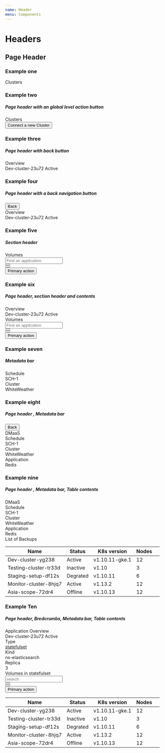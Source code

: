```yaml
---
name: Header
menu: Components
---
```



# Headers
## Page Header
### Example one

<Playground>
  <div className="outlet-header">
    <div className="outlet-header__top-bar">
      <div className="outlet-header__top-bar-title">
        <span>Clusters</span>
      </div>
    </div>
  </div>
</Playground>

### Example two
##### Page header with an global level action button

<Playground>
  <div className="outlet-header">
    <div className="outlet-header__top-bar">
      <div className="outlet-header__top-bar-title">
        <span>Clusters</span>
      </div>
      <div className="outlet-header__actions ml-auto">
        <div>
          <button className="btn btn-primary" title="Import new cluster">Connect a new Cluster</button>
        </div>
      </div>
    </div>
  </div>
</Playground>

### Example three
##### Page header with back button


<Playground>
  <div className="outlet-header">
    <div className="outlet-header__top-bar">
      <div className="outlet-header__top-bar-title">
        <span>Overview</span>
      </div>
    </div>
    <div className="outlet-header-meta-block">
      <span className="outlet-header-meta-block_content">Dev-cluster-23u72</span>
      <span className="badge badge-success">Active</span>
    </div>
  </div>
</Playground>

### Example four
##### Page header with a back navigation button


<Playground>
  <div className="outlet-header">
    <div className="outlet-header-navigation">
      <button className="outlet-header-navigation_button">
        <span className="fa fa-arrow-left outlet-header-navigation_icon"></span>
        <span>Back</span>
      </button>
    </div>
    <div className="outlet-header__top-bar">
      <div className="outlet-header__top-bar-title">
        <span>Overview</span>
      </div>
    </div>
    <div className="outlet-header-meta-block">
      <span className="outlet-header-meta-block_content">Dev-cluster-23u72</span>
      <span className="badge badge-success">Active</span>
    </div>
  </div>
</Playground>


### Example five
##### Section header
<Playground>
  <div className="section-header">
    <div className="section-header_title">
      <span className="section-header_title__text">Volumes</span>
    </div>
    <div className="section-header-controls">
      <div className="section-header-controls_item">
        <div className="input-search-icon_wrapper">
          <input className="form-control" placeholder="Find an application"/>
          <div className="input-search-icon">
          </div>
        </div>
      </div>
      <div className="section-header-controls_item">
        <button className="btn btn-icon"><span className="fa fa-edit"></span></button>
      </div>
      <div className="section-header-controls_item">
        <button className="btn btn-icon"><span className="fa fa-filter"></span></button>
      </div>
      <div className="section-header-controls_item ml-auto">
        <button className="btn btn-primary">Primary action</button>
      </div>
    </div>
  </div>
</Playground>

### Example six
##### Page header, section header and contents
<Playground>
  <div className="outlet-header">
    <div className="outlet-header__top-bar">
      <div className="outlet-header__top-bar-title">
        <span>Overview</span>
      </div>
    </div>
    <div className="outlet-header-meta-block">
      <span className="outlet-header-meta-block_content">Dev-cluster-23u72</span>
      <span className="badge badge-success">Active</span>
    </div>
  </div>
  <div className="section-header">
    <div className="section-header_title">
      <span className="section-header_title__text">Volumes</span>
    </div>
    <div className="section-header-controls">
      <div className="section-header-controls_item">
        <div className="input-search-icon_wrapper">
          <div className="input-search-icon">
          </div>
          <input className="form-control" placeholder="Find an application"/>
        </div>
      </div>
      <div className="section-header-controls_item">
        <button className="btn btn-icon"><span className="fa fa-edit"></span></button>
      </div>
      <div className="section-header-controls_item">
        <button className="btn btn-icon"><span className="fa fa-filter"></span></button>
      </div>
      <div className="section-header-controls_item ml-auto">
        <button className="btn btn-primary">Primary action</button>
      </div>
    </div>
  </div>
</Playground>

### Example seven
##### Metadata bar


<Playground>
 <div className="outlet-header-bar">
    <div className="outlet-header-meta-bar_item">
      <div className="outlet-header-meta-bar_title">
        <span>Schedule</span>
      </div>
      <div className="outlet-header-meta-bar_value">
        <span>SCH-1</span>
    </div>
    </div>
    <div className="outlet-header-meta-bar_item">
      <div className="outlet-header-meta-bar_title">
        <span>Cluster</span>
      </div>
      <div className="outlet-header-meta-bar_value">
        <span>WhiteWeather</span>
      </div>
  </div>
  </div>
</Playground>

### Example eight
##### Page header , Metadata bar 


<Playground>
    <div className="outlet-header">
      <div className="outlet-header-navigation">
    <button className="outlet-header-navigation_button">
      <span className="fa fa-arrow-left outlet-header-navigation_icon" />
      <span>Back</span>
    </button>
  </div>
    <div className="outlet-header__top-bar">
      <div className="outlet-header__top-bar-title">
        <span>DMaaS</span>
      </div>
    </div>
  </div>
  <div className="outlet-header-bar">
    <div className="outlet-header-meta-bar_item">
      <div className="outlet-header-meta-bar_title">
        <span>Schedule</span>
      </div>
      <div className="outlet-header-meta-bar_value">
        <span>SCH-1</span>
    </div>
    </div>
    <div className="outlet-header-meta-bar_item">
      <div className="outlet-header-meta-bar_title">
        <span>Cluster</span>
      </div>
      <div className="outlet-header-meta-bar_value">
        <span>WhiteWeather</span>
      </div>
  </div>
      <div className="outlet-header-meta-bar_item">
      <div className="outlet-header-meta-bar_title">
        <span>Application</span>
      </div>
      <div className="outlet-header-meta-bar_value">
        <span>Redis</span>
      </div>
  </div>
  </div>
</Playground>

### Example nine
##### Page header , Metadata bar, Table contents 


<Playground>
    <div className="outlet-header">
    <div className="outlet-header__top-bar">
      <div className="outlet-header__top-bar-title">
        <span>DMaaS</span>
      </div>
    </div>
  </div>
  <div className="outlet-header-bar">
    <div className="outlet-header-meta-bar_item">
      <div className="outlet-header-meta-bar_title">
        <span>Schedule</span>
      </div>
      <div className="outlet-header-meta-bar_value">
        <span>SCH-1</span>
    </div>
    </div>
    <div className="outlet-header-meta-bar_item">
      <div className="outlet-header-meta-bar_title">
        <span>Cluster</span>
      </div>
      <div className="outlet-header-meta-bar_value">
        <span>WhiteWeather</span>
      </div>
  </div>
      <div className="outlet-header-meta-bar_item">
      <div className="outlet-header-meta-bar_title">
        <span>Application</span>
      </div>
      <div className="outlet-header-meta-bar_value">
        <span>Redis</span>
      </div>
  </div>
  </div>
    <div className="section-header">
  <div className="section-header_title">
    <span className="section-header_title__text">List of Backups</span>
  </div>
  </div>
  <table className="table table-hover">
  <thead>
    <tr>
      <th scope="col">Name</th>
      <th scope="col">Status</th>
      <th scope="col">K8s version</th>
      <th scope="col">Nodes</th>
      <th scope="col" />
    </tr>
  </thead>
  <tbody>
    <tr>
      <td>Dev-cluster-yg238</td>
      <td>
        <span className="badge badge-success">Active</span>
      </td>
      <td>v1.10.11-gke.1</td>
      <td>12</td>
      <td />
    </tr>
    <tr>
      <td>Testing-cluster-tr33d</td>
      <td>
        <span className="badge badge-inactive">Inactive</span>
      </td>
      <td>v1.10</td>
      <td>3</td>
      <td />
    </tr>
    <tr>
      <td>Staging-setup-df12s</td>
      <td>
        <span className="badge badge-warning">Degrated</span>
      </td>
      <td>v1.10.11</td>
      <td>6</td>
      <td />
    </tr>
    <tr>
      <td>Monitor-cluster-8hjq7</td>
      <td>
        <span className="badge badge-success">Active</span>
      </td>
      <td>v1.13.2</td>
      <td>12</td>
      <td />
    </tr>
    <tr>
      <td>Asia-scope-72dr4</td>
      <td>
        <span className="badge badge-danger">Offline</span>
      </td>
      <td>v1.10.13</td>
      <td>12</td>
      <td />
    </tr>
  </tbody>
</table>
</Playground>


### Example Ten
##### Page header, Bredcrumbs, Metadata bar, Table contents 


<Playground>
<div className="outlet-header">
  <div className="outlet-header__top-bar">
    <div className="outlet-header__top-bar-title">
      <span>Application Overview</span>
    </div>
  </div>
  <div className="outlet-header-meta-block">
    <span className="outlet-header-meta-block_content">Dev-cluster-23u72</span>
    <span className="badge badge-success">Active</span>
  </div>
</div>
  <div className="outlet-header-bar">
    <div className="outlet-header-meta-bar_item">
      <div className="outlet-header-meta-bar_title">
        <span>Type</span>
      </div>
      <div className="outlet-header-meta-bar_value">
        <a href="/"><span>statefulset</span></a>
    </div>
    </div>
    <div className="outlet-header-meta-bar_item">
      <div className="outlet-header-meta-bar_title">
        <span>Kind</span>
      </div>
      <div className="outlet-header-meta-bar_value">
        <span>ns-elasticsearch</span>
      </div>
  </div>
      <div className="outlet-header-meta-bar_item">
      <div className="outlet-header-meta-bar_title">
        <span>Replica</span>
      </div>
      <div className="outlet-header-meta-bar_value">
        <span>3</span>
      </div>
  </div>
  </div>
  <div className="section-header">
  <div className="section-header_title">
    <span className="section-header_title__text">Volumes in statefulset</span>
  </div>
  <div className="section-header-controls">
    <div className="section-header-controls_item">
      <div className="input-search-icon_wrapper">
        <div className="input-search-icon" />
        <input className="form-control" placeholder="search" />
      </div>
    </div>
    <div className="section-header-controls_item">
      <button className="btn btn-icon">
        <span className="fa fa-edit" />
      </button>
    </div>
    <div className="section-header-controls_item">
      <button className="btn btn-icon">
        <span className="fa fa-filter" />
      </button>
    </div>
    <div className="section-header-controls_item ml-auto">
      <button className="btn btn-primary">Primary action</button>
    </div>
  </div>
</div>
  <table className="table table-hover">
  <thead>
    <tr>
      <th scope="col">Name</th>
      <th scope="col">Status</th>
      <th scope="col">K8s version</th>
      <th scope="col">Nodes</th>
      <th scope="col" />
    </tr>
  </thead>
  <tbody>
    <tr>
      <td>Dev-cluster-yg238</td>
      <td>
        <span className="badge badge-success">Active</span>
      </td>
      <td>v1.10.11-gke.1</td>
      <td>12</td>
      <td />
    </tr>
    <tr>
      <td>Testing-cluster-tr33d</td>
      <td>
        <span className="badge badge-inactive">Inactive</span>
      </td>
      <td>v1.10</td>
      <td>3</td>
      <td />
    </tr>
    <tr>
      <td>Staging-setup-df12s</td>
      <td>
        <span className="badge badge-warning">Degrated</span>
      </td>
      <td>v1.10.11</td>
      <td>6</td>
      <td />
    </tr>
    <tr>
      <td>Monitor-cluster-8hjq7</td>
      <td>
        <span className="badge badge-success">Active</span>
      </td>
      <td>v1.13.2</td>
      <td>12</td>
      <td />
    </tr>
    <tr>
      <td>Asia-scope-72dr4</td>
      <td>
        <span className="badge badge-danger">Offline</span>
      </td>
      <td>v1.10.13</td>
      <td>12</td>
      <td />
    </tr>
  </tbody>
</table>
</Playground>
